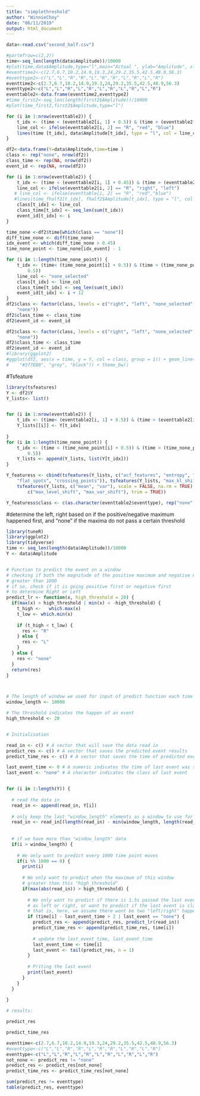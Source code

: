 ```yaml
---
title: "simplethreshold"
author: "WinnieChoy"
date: "06/11/2019"
output: html_document
---
```

```r
data<-read.csv("second_half.csv")
```

```r
#par(mfrow=c(2,2))
time<-seq_len(length(data$Amplitude))/10000
#plot(time,data$Amplitude,type="l",main="Actual ", ylab="Amplitude", xlab="Time per seconds")
#eventtime2<-c(2.7,6.7,10.2,14.9,19.3,24,29.2,35.5,42.5,48.9,56.3)
#eventtype2<-c("L","L","R","R","L","R","R","L","R","L","R")
eventtime2<-c(2.7,6.7,10.2,14.9,19.3,24,29.2,35.5,42.5,48.9,56.3)
eventtype2<-c("L","L","R","L","R","L","R","L","R","L","R")
eventtable2<-data.frame(eventtime2,eventtype2)
#time_first2<-seq_len(length(first2$Amplitude))/10000
#plot(time_first2,first2$Amplitude,type="l")

for (i in 1:nrow(eventtable2)) {
    t_idx <- (time < (eventtable2[i, 1] + 0.5)) & (time > (eventtable2[i, 1] -  0.5))
    line_col <- ifelse(eventtable2[i, 2] == "R", "red", "blue")
    lines(time [t_idx], data$Amplitude[t_idx], type = "l", col = line_col)
}
```

```r
df2<-data.frame(Y=data$Amplitude,time=time )
class <- rep("none", nrow(df2))
class_time <- rep(NA, nrow(df2))
event_id <- rep(NA, nrow(df2))

for (i in 1:nrow(eventtable2)) {
    t_idx <- (time < (eventtable2[i, 1] + 0.45)) & (time > (eventtable2[i, 1] -  0.45))
    line_col <- ifelse(eventtable2[i, 2] == "R", "right", "left")
   # line_col <- ifelse(eventtable[i, 2] == "R", "red","blue")
   #lines(time_fhalf2[t_idx], fhalf2$Amplitude[t_idx], type = "l", col = line_col)
    class[t_idx] <- line_col
    class_time[t_idx] <- seq_len(sum(t_idx))
    event_id[t_idx] <- i
}

time_none <-df2$time[which(class == "none")]
diff_time_none <- diff(time_none)
idx_event <- which(diff_time_none > 0.45)
time_none_point <- time_none[idx_event] - 1

for (i in 1:length(time_none_point)) {
    t_idx <- (time< (time_none_point[i] + 0.5)) & (time > (time_none_point[i] - 
        0.5))
    line_col <- "none_selected"
    class[t_idx] <- line_col
    class_time[t_idx] <- seq_len(sum(t_idx))
    event_id[t_idx] <- i + 12
}
df2$class <- factor(class, levels = c("right", "left", "none_selected", 
    "none"))
df2$class_time <- class_time
df2$event_id <- event_id

```
```r
df2$class <- factor(class, levels = c("right", "left", "none_selected", 
    "none"))
df2$class_time <- class_time
df2$event_id <- event_id
#library(ggplot2)
#ggplot(df2, aes(x = time, y = Y, col = class, group = 1)) + geom_line() + scale_color_manual(values = c("#E41A1C", 
#    "#377EB8", "grey", "black")) + theme_bw()
```

#Tsfeature
```r
library(tsfeatures)
Y <- df2$Y
Y_lists<- list()


for (i in 1:nrow(eventtable2)) {
    t_idx <- (time< (eventtable2[i, 1] + 0.5)) & (time > (eventtable2[i,1] - 0.5))
    Y_lists[[i]] <- Y[t_idx]
    
}
for (i in 1:length(time_none_point)) {
    t_idx <- (time < (time_none_point[i] + 0.5)) & (time > (time_none_point[i] - 
        0.5))
    Y_lists <- append(Y_lists, list(Y[t_idx]))
}

```
```r
Y_featuress <- cbind(tsfeatures(Y_lists, c("acf_features", "entropy", "lumpiness", 
    "flat_spots", "crossing_points")), tsfeatures(Y_lists, "max_kl_shift", width = 48), 
    tsfeatures(Y_lists, c("mean", "var"), scale = FALSE, na.rm = TRUE), tsfeatures(Y_lists, 
        c("max_level_shift", "max_var_shift"), trim = TRUE))

Y_featuress$class <- c(as.character(eventtable2$eventtype), rep("none", length(time_none_point)))
```

#determine the left, right based on if the positive/negative maximum happened first, and "none" if the maxima do not pass a certain threshold
```r
library(tuneR)
library(ggplot2)
library(tidyverse)
time <- seq_len(length(data$Amplitude))/10000
Y <- data$Amplitude


# Function to predict the event on a window
# checking if both the magnitude of the positive maximum and negative maximum is 
# greater than 1000
# if so, check if it is going positive first or negative first 
# to determine Right or Left
predict_lr <- function(x, high_threshold = 20) {
  if(max(x) > high_threshold | min(x) < -high_threshold) {
    t_high <-   which.max(x)
    t_low <- which.min(x)
    
    if (t_high < t_low) {
      res <- "R"
    } else {
      res <- "L"
    }
  } else {
    res <- "none"
  }
  return(res)
}



# The length of window we used for input of predict function each time
window_length <- 10000

# The threshold indicates the happen of an event
high_threshold <- 20


# Initialisation

read_in <- c() # A vector that will save the data read in
predict_res <- c() # A vector that saves the predicted event results
predict_time_res <- c() # A vector that saves the time of predicted event results

last_event_time <- 0 # A numeric indicates the time of last event was saved
last_event <- "none" # A character indicates the class of last event


for (i in 1:length(Y)) {
  
  # read the data in
  read_in <- append(read_in, Y[i])
  
  # only keep the last "window_length" elements as a window to use for predict
  read_in <- read_in[(length(read_in) - min(window_length, length(read_in)) + 1):length(read_in)]
  
  
  # if we have more than "window_length" data
  if(i > window_length) {
    
    # We only want to predict every 1000 time point moves
    if(i %% 1000 == 0) {
      print(i)
      
      # We only want to predict when the maximum of this window 
      # greater than this "high_threshold"
      if(max(abs(read_in)) > high_threshold) {
        
        # We only want to predict if there is 1.5s passed the last event is classifed
        # as left or right, or want to predict if the last event is classified as none.
        # that is, here, we assume there wont be two "left/right" happened within 1.5s
        if (time[i] - last_event_time > 2 | last_event == "none") {
          predict_res <- append(predict_res, predict_lr(read_in))
          predict_time_res <- append(predict_time_res, time[i])
          
          # update the last_event_time, last_event_time
          last_event_time <- time[i]
          last_event <- tail(predict_res, n = 1)
        }
        
        # Priting the last event
        print(last_event)
      } 
    }
  }
  
}

# results:

predict_res

predict_time_res

```

```r
eventtime<-c(2.7,6.7,10.2,14.9,19.3,24,29.2,35.5,42.5,48.9,56.3)
#eventtype<-c("L","L","R","R","L","R","R","L","R","L","R")
eventtype<-c("L","L","R","L","R","L","R","L","R","L","R")
not_none <- predict_res != "none"
predict_res <- predict_res[not_none]
predict_time_res <- predict_time_res[not_none]

sum(predict_res != eventtype)
table(predict_res, eventtype)
```